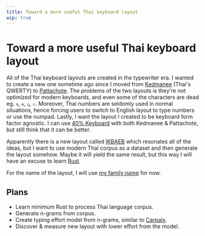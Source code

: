 ```yaml
---
title: Toward a more useful Thai keyboard layout
wip: true
---
```


# Toward a more useful Thai keyboard layout

All of the Thai keyboard layouts are created in the typewriter era. I wanted to create a new one sometime ago since I moved from [Kedmanee][1] (Thai's QWERTY) to [Pattachote][2].
The problems of the two layouts is they're not optimized for modern keyboards, and even some of the characters are dead eg. `ฃ`, `ฅ`, `ฦ`, `๏`.
Moreover, Thai numbers are seldomly used in normal situations, hence forcing users to switch to English layout to type numbers or use the numpad.
Lastly, I want the layout I created to be keyboard form factor agnostic. I can use [40% Keyboard][3] with both Kedmanee & Pattachote, but still think that it can be better.

Apparently there is a new layout called [IKBAEB][4] which resonates all of the ideas, but I want to use modern Thai corpus as a dataset and then generate the layout somehow.
Maybe it will yield the same result, but this way I will have an excuse to learn [Rust][5].

For the name of the layout, I will use [my family name][6] for now.

## Plans

- Learn minimum Rust to process Thai language corpus.
- Generate n-grams from corpus.
- Create typing effort model from n-grams, similar to [Carpalx][7].
- Discover & measure new layout with lower effort from the model.

[1]: https://en.wikipedia.org/wiki/Thai_Kedmanee_keyboard_layout
[2]: https://en.wikipedia.org/wiki/Thai_Pattachote_keyboard_layout
[3]: https://duckduckgo.com/?q=40%25+keyboard&atb=v226-1&iax=images&ia=images
[4]: https://gitlab.com/sahabandha/ikbaeb-th
[5]: https://www.rust-lang.org
[6]: https://github.com/narze/manoonchai
[7]: http://mkweb.bcgsc.ca/carpalx/?typing_effort

